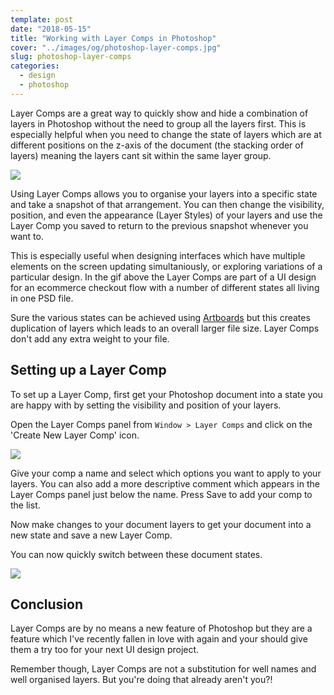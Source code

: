 ```yaml
---
template: post
date: "2018-05-15"
title: "Working with Layer Comps in Photoshop"
cover: "../images/og/photoshop-layer-comps.jpg"
slug: photoshop-layer-comps
categories:
  - design
  - photoshop
---
```


Layer Comps are a great way to quickly show and hide a combination of layers in Photoshop without the need to group all the layers first. This is especially helpful when you need to change the state of layers which are at different positions on the z-axis of the document (the stacking order of layers) meaning the layers cant sit within the same layer group.

![](switching-layer-comps.gif)

Using Layer Comps allows you to organise your layers into a specific state and take a snapshot of that arrangement. You can then change the visibility, position, and even the appearance (Layer Styles) of your layers and use the Layer Comp you saved to return to the previous snapshot whenever you want to.

This is especially useful when designing interfaces which have multiple elements on the screen updating simultaniously, or exploring variations of a particular design. In the gif above the Layer Comps are part of a UI design for an ecommerce checkout flow with a number of different states all living in one PSD file.

Sure the various states can be achieved using [Artboards](https://helpx.adobe.com/photoshop/using/artboards.html) but this creates duplication of layers which leads to an overall larger file size. Layer Comps don't add any extra weight to your file.

## Setting up a Layer Comp

To set up a Layer Comp, first get your Photoshop document into a state you are happy with by setting the visibility and position of your layers.

Open the Layer Comps panel from `Window > Layer Comps` and click on the 'Create New Layer Comp' icon.

![](new-layer-comp.png)

Give your comp a name and select which options you want to apply to your layers. You can also add a more descriptive comment which appears in the Layer Comps panel just below the name. Press Save to add your comp to the list.

Now make changes to your document layers to get your document into a new state and save a new Layer Comp.

You can now quickly switch between these document states.

![](create-new-comp.gif)

## Conclusion

Layer Comps are by no means a new feature of Photoshop but they are a feature which I've recently fallen in love with again and your should give them a try too for your next UI design project.

Remember though, Layer Comps are not a substitution for well names and well organised layers. But you're doing that already aren't you?!

